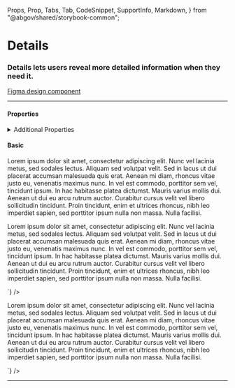   Props,
  Prop,
  Tabs,
  Tab,
  CodeSnippet,
  SupportInfo,
  Markdown,
} from "@abgov/shared/storybook-common";

<Meta title="Components/Details" />

# Details

### Details lets users reveal more detailed information when they need it.

[Figma design component](https://www.figma.com/file/MwuK2yVZZQMN2Nbk9NYSQ7/Component---Accordion-%2B-Detail?node-id=1494%3A268005&t=stVkhUjzWnPvtUOk-0)

---

#### Properties

<Props showTabs={true}>
  <Prop
    name="heading"
    type="string"
    description="The title heading"
    required="true"
  />
</Props>

<details>
  <summary>Additional Properties</summary>
  <Props showTabs={true}>
    <Prop
      name="mt"
      type="none | 3xs | 2xs | xs | s | m | l | xl | 2xl | 3xl | 4xl"
      defaultValue="none"
      description="Top margin"
    />
    <Prop
      name="mr"
      type="none | 3xs | 2xs | xs | s | m | l | xl | 2xl | 3xl | 4xl"
      defaultValue="none"
      description="Right margin"
    />
    <Prop
      name="mb"
      type="none | 3xs | 2xs | xs | s | m | l | xl | 2xl | 3xl | 4xl"
      defaultValue="none"
      description="Bottom margin"
    />
    <Prop
      name="ml"
      type="none | 3xs | 2xs | xs | s | m | l | xl | 2xl | 3xl | 4xl"
      defaultValue="none"
      description="Left margin"
    />
  </Props>
</details>

#### Basic

<Story name="Basic">
  <GoADetails heading="This is the title">
    <p>
      Lorem ipsum dolor sit amet, consectetur adipiscing elit. Nunc vel lacinia
      metus, sed sodales lectus. Aliquam sed volutpat velit. Sed in lacus ut dui
      placerat accumsan malesuada quis erat. Aenean mi diam, rhoncus vitae justo
      eu, venenatis maximus nunc. In vel est commodo, porttitor sem vel,
      tincidunt ipsum. In hac habitasse platea dictumst. Mauris varius mollis
      dui. Aenean ut dui eu arcu rutrum auctor. Curabitur cursus velit vel
      libero sollicitudin tincidunt. Proin tincidunt, enim et ultrices rhoncus,
      nibh leo imperdiet sapien, sed porttitor ipsum nulla non massa. Nulla
      facilisi.
    </p>
  </GoADetails>
</Story>

<Tabs>
  <Tab label="Angular">
    <CodeSnippet
      lang="html"
      code={`
      <goa-details heading="This is the title">
        <p>
          Lorem ipsum dolor sit amet, consectetur adipiscing elit. Nunc vel lacinia metus, sed sodales lectus. Aliquam sed volutpat velit. Sed in lacus ut dui placerat accumsan malesuada quis erat. Aenean mi diam, rhoncus vitae justo eu, venenatis maximus nunc. In vel est commodo, porttitor sem vel, tincidunt ipsum. In hac habitasse platea dictumst. Mauris varius mollis dui. Aenean ut dui eu arcu rutrum auctor. Curabitur cursus velit vel libero sollicitudin tincidunt. Proin tincidunt, enim et ultrices rhoncus, nibh leo imperdiet sapien, sed porttitor ipsum nulla non massa. Nulla facilisi. 
        </p>
      </goa-details>
    `}
    />
  </Tab>
  <Tab label="React">
    <CodeSnippet
      lang="tsx"
      code={`
      <GoADetails heading="This is the title">
        <p>
          Lorem ipsum dolor sit amet, consectetur adipiscing elit. Nunc vel lacinia metus, sed sodales lectus. Aliquam sed volutpat velit. Sed in lacus ut dui placerat accumsan malesuada quis erat. Aenean mi diam, rhoncus vitae justo eu, venenatis maximus nunc. In vel est commodo, porttitor sem vel, tincidunt ipsum. In hac habitasse platea dictumst. Mauris varius mollis dui. Aenean ut dui eu arcu rutrum auctor. Curabitur cursus velit vel libero sollicitudin tincidunt. Proin tincidunt, enim et ultrices rhoncus, nibh leo imperdiet sapien, sed porttitor ipsum nulla non massa. Nulla facilisi. 
        </p>
      </GoADetails>
    `}
    />
  </Tab>
</Tabs>

---

<SupportInfo />
